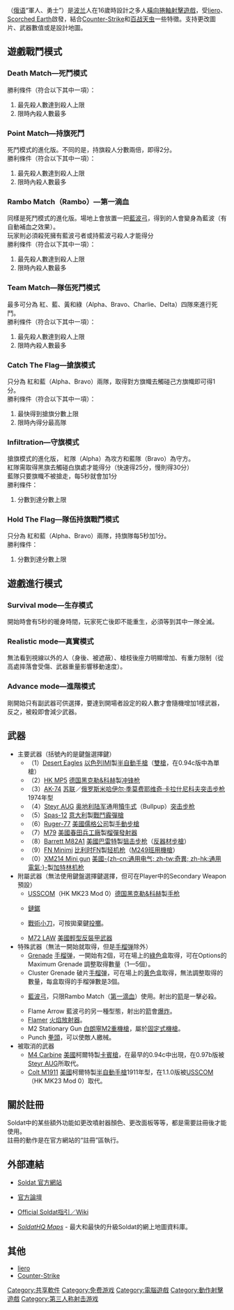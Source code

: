 {{Infobox VG
| title = Soldat
|image =  
|developer = [http://enesce.com ''Nick "EnEsCe" Cooper''], Michal Marcinkowski
|publisher = Michal Marcinkowski
|released = 
|designer = 
|engine = 
|genre =  
|modes = [[單人遊戲|單人遊戲]]、[[多人遊戲|多人遊戲]]
|platforms = [[Microsoft_Windows|Windows]]
}}

{{lang|ru|Soldat}}（[[俄语|俄语]]“軍人、勇士”）是[[波兰|波兰]]人{{lang|en|Michal Marcinkowski}}在16歲時設計之多人[[捲軸射擊遊戲|橫向捲軸射擊遊戲]]，受[[liero|liero]]、[[Scorched_Earth|Scorched Earth]]啟發，結合[[Counter-Strike|Counter-Strike]]和[[百战天虫|百战天虫]]一些特徵。支持更改圖片、武器數值或是設計地圖。

== 遊戲戰鬥模式 ==
=== Death Match—死鬥模式 ===
勝利條件（符合以下其中一項）：
#最先殺人數達到殺人上限
#限時內殺人數最多

=== Point Match—持旗死鬥 ===
死鬥模式的進化版。不同的是，持旗殺人分數兩倍，即得2分。<br />
勝利條件（符合以下其中一項）：
#最先殺人數達到殺人上限
#限時內殺人數最多

=== Rambo Match（Rambo）—第一滴血 ===
同樣是死鬥模式的進化版。場地上會放置一把[[藍波弓|藍波弓]]，得到的人會變身為藍波（有自動補血之效果）。<br />
玩家則必須殺死擁有藍波弓者或持藍波弓殺人才能得分<br />
勝利條件（符合以下其中一項）：
#最先殺人數達到殺人上限
#限時內殺人數最多

=== Team Match—隊伍死鬥模式 ===
最多可分為 紅、藍、黃和綠（Alpha、Bravo、Charlie、Delta）四隊來進行死鬥。<br />
勝利條件（符合以下其中一項）：
#最先殺人數達到殺人上限
#限時內殺人數最多

=== Catch The Flag—搶旗模式 ===
只分為 紅和藍（Alpha、Bravo）兩隊，取得對方旗幟去觸碰己方旗幟即可得1分。<br />
勝利條件（符合以下其中一項）：
#最快得到搶旗分數上限
#限時內得分最高隊

=== Infiltration—守旗模式 ===
搶旗模式的進化版， 紅隊（Alpha）為攻方和藍隊（Bravo）為守方。<br />
紅隊需取得黑旗去觸碰白旗處才能得分（快速得25分，慢則得30分）<br />
藍隊只要旗幟不被搶走，每5秒就會加1分<br />
勝利條件：
#分數到達分數上限

=== Hold The Flag—隊伍持旗戰鬥模式 ===
只分為 紅和藍（Alpha、Bravo）兩隊，持旗隊每5秒加1分。<br />
勝利條件：
#分數到達分數上限

== 遊戲進行模式 ==
=== Survival mode—生存模式 ===
開始時會有5秒的暖身時間，玩家死亡後即不能重生，必須等到其中一隊全滅。

=== Realistic mode—真實模式 ===
無法看到視線以外的人（身後、被遮蔽）、槍枝後座力明顯增加、有重力限制（從高處摔落會受傷、武器重量影響移動速度）。

=== Advance mode—進階模式 ===
剛開始只有副武器可供選擇，要達到開場者設定的殺人數才會隨機增加1樣武器，反之，被殺即會減少武器。

== 武器 ==
* 主要武器（括號內的是鍵盤選擇鍵）
** （1）[[沙漠之鷹|Desert Eagles]] [[以色列|以色列]][[以色列軍事工業|IMI]]製[[半自動手槍|半自動手槍]]（[[雙持|雙槍]]，在0.94c版中為單槍）
** （2）[[HK_MP5冲锋枪|HK MP5]] [[德国|德国]][[黑克勒&科赫|黑克勒&科赫]]製[[冲锋枪|冲锋枪]]
** （3）[[AK-74突击步枪|AK-74]] [[苏联|苏联]]／[[俄罗斯|俄罗斯]][[米哈伊尔·季莫费耶维奇·卡拉什尼科夫|米哈伊尔·季莫费耶维奇·卡拉什尼科夫]][[突击步枪|突击步枪]]1974年型
** （4）[[斯泰爾AUG突擊步槍|Steyr AUG]] [[奥地利|奥地利]][[陆军|陆军]]通用[[犢牛式_(槍械)|犢牛式]]（Bullpup）[[突击步枪|突击步枪]]
** （5）[[弗蘭基SPAS-12戰鬥霰彈槍|Spas-12]] [[意大利|意大利]]{{link-en|路易吉．弗蘭基|Luigi Franchi S.p.A.}}製[[戰鬥霰彈槍|戰鬥]][[霰彈槍|霰彈槍]]
** （6）[[儒格M77步槍|Ruger-77]] [[美國|美國]][[斯特姆–儒格|儒格公司]]製[[手動槍機|手動步槍]]
** （7）[[M79榴彈發射器|M79]] [[美國|美國]][[春田兵工廠|春田兵工廠]]製[[榴彈發射器|榴彈發射器]]
** （8）[[巴雷特M82狙擊步槍|Barrett M82A1]] [[美國|美國]][[巴雷特槍械公司|巴雷特]]製[[狙击步枪|狙击步枪]]（[[反器材步槍|反器材步槍]]）
** （9）[[FN_Minimi輕機槍|FN Minimi]] [[比利时|比利时]][[埃斯塔勒国营工厂|FN]]製[[轻机枪|轻机枪]]（[[M249班用自動武器|M249班用機槍]]）
** （0）[[XM214微型砲機槍|XM214 Mini gun]] [[美國|美國]][[通用电气|-{zh-cn:通用电气; zh-tw:奇異; zh-hk:通用電氣;}-]]製[[加特林机枪|加特林机枪]]
* 附屬武器（無法使用鍵盤選擇鍵選擇，但可在Player中的Secondary Weapon預設）
** [[HK_Mk_23_Mod_0半自動手槍|USSCOM]]（HK MK23 Mod 0）[[德国|德国]][[黑克勒&科赫|黑克勒&科赫]]製[[手枪|手枪]]
** {{link-en|Chainsaw carving|Chainsaw carving|Chainsaw}} [[鋸|鏈鋸]]
** {{link-en|Combat Knife|Combat knife}} [[小刀|戰術小刀]]，可按拋棄鍵[[飛刀|投擲]]。
** [[M72輕型反裝甲武器|M72 LAW]] [[美國|美國]][[反坦克武器|輕型反裝甲武器]]
* 特殊武器（無法一開始就取得，但是[[手榴弹|手榴弹]]除外）
** [[手榴弹|Grenade]] [[手榴弹|手榴弹]]，一開始有2個，可在場上的[[綠色|綠色]]盒取得，可在Options的Maximum Grenade 調整取得數量（1—5個）。
** Cluster Grenade 破片[[手榴弹|手榴弹]]，可在場上的[[黄色|黄色]]盒取得，無法調整取得的數量，每盒取得的手榴弹數是3個。
** {{lang|en|Rambo's Bow}} [[弓|藍波弓]]，只限Rambo Match（[[第一滴血|第一滴血]]）使用。射出的[[箭|箭]]是一擊必殺。
** Flame Arrow 藍波弓的另一種型態，射出的[[箭|箭]]會[[爆炸|爆炸]]。
** [[火焰喷射器|Flamer]] [[火焰喷射器|火焰放射器]]。
** M2 Stationary Gun [[白朗寧M2重機槍|白朗寧M2重機槍]]，屬於[[固定式機槍|固定式機槍]]。 
** Punch [[拳頭|拳頭]]，可以使敵人繳械。
* 被取消的武器
** [[M4卡賓槍|M4 Carbine]] [[美國|美國]]柯爾特製[[卡賓槍|卡賓槍]]，在最早的0.94c中出現，在0.97b版被[[斯泰爾AUG突擊步槍|Steyr AUG]]所取代。
** [[M1911手槍|Colt M1911]] [[美國|美國]]柯爾特製[[半自動手槍|半自動手槍]]1911年型，在1.1.0版被[[HK_Mk_23_Mod_0半自動手槍|USSCOM]]（HK MK23 Mod 0）取代。

== 關於註冊 ==
Soldat中的某些額外功能如更改噴射器顏色、更改面板等等，都是需要註冊後才能使用。<br />
註冊的動作是在官方網站的“註冊”區執行。

== 外部連結 ==

* {{pl}}{{en}} [http://www.soldat.pl/ Soldat 官方網站]{{Wayback|url=http://www.soldat.pl/ |date=20081108013259 }}
* {{en}}[http://forums.soldat.pl 官方論壇]{{Wayback|url=http://forums.soldat.pl/ |date=20200803124007 }}
* {{en}}[https://web.archive.org/web/20070522183838/http://wiki.soldat.nl/Index Official Soldat指引／Wiki]
*{{en}} [http://soldathq.com/maps/ ''SoldatHQ Maps'']{{Wayback|url=http://soldathq.com/maps/ |date=20080915191555 }} - 最大和最快的升級Soldat的網上地圖資料庫。

== 其他 ==
*[[liero|liero]]
*[[Counter-Strike|Counter-Strike]]

[[Category:共享軟件|Category:共享軟件]]
[[Category:免费游戏|Category:免费游戏]]
[[Category:電腦遊戲|Category:電腦遊戲]]
[[Category:動作射擊遊戲|Category:動作射擊遊戲]]
[[Category:第三人称射击游戏|Category:第三人称射击游戏]]